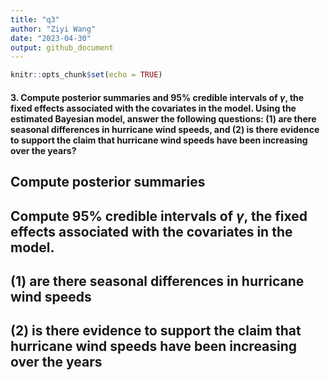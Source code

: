 ```yaml
---
title: "q3"
author: "Ziyi Wang"
date: "2023-04-30"
output: github_document
---
```


```r
knitr::opts_chunk$set(echo = TRUE)
```

#### 3. Compute posterior summaries and 95% credible intervals of $\gamma$, the fixed effects associated with the covariates in the model. Using the estimated Bayesian model, answer the following questions: (1) are there seasonal differences in hurricane wind speeds, and (2) is there evidence to support the claim that hurricane wind speeds have been increasing over the years?

## Compute posterior summaries  
## Compute 95% credible intervals of $\gamma$, the fixed effects associated with the covariates in the model.

## (1) are there seasonal differences in hurricane wind speeds

## (2) is there evidence to support the claim that hurricane wind speeds have been increasing over the years
